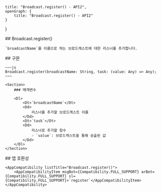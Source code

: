 
    title: "Broadcast.register() - API2",
    openGraph: {
        title: "Broadcast.register() - API2"
    }
}

<Section>
    ## Broadcast.register()

    `broadcastName`를 이름으로 하는 브로드캐스트에 대한 리스너를 추가합니다.
</Section>
<Section>
    ## 구문

    ~~~js
    Broadcast.register(broadcastName: String, task: (value: Any) => Any);
    ~~~

    <Section>
        ### 매개변수

        <Dl>
            <Dt>`broadcastName`</Dt>
            <Dd>
                리스너를 추가할 브로드캐스트 이름
            </Dd>
            <Dt>`task`</Dt>
            <Dd>
                리스너로 추가할 함수
                - `value`: 브로드캐스트을 통해 송출된 값
            </Dd>
        </Dl>
    </Section>
</Section>
<Section>
    ## 앱 호환성

    <AppCompatibility listTitle="Broadcast.register()">
        <AppCompatibilityItem msgBot={Compatibility.FULL_SUPPORT} arBot={Compatibility.FULL_SUPPORT} sl={Compatibility.FULL_SUPPORT}>`register`</AppCompatibilityItem>
    </AppCompatibility>
</Section>